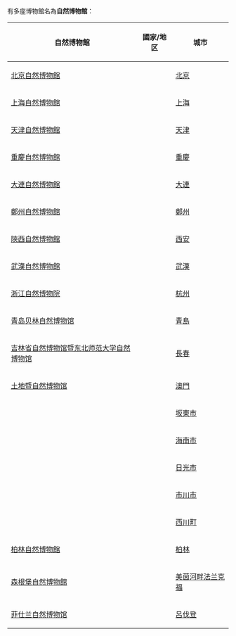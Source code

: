 有多座博物館名為'''自然博物館'''：

{| class="wikitable" style="text-align: center;"

|-
! 自然博物館
! 國家/地区
! 城市

|-
| [[北京自然博物館|北京自然博物館]]
| rowspan=11 | {{CHNML}}
| [[北京|北京]]

|-
| [[上海自然博物館|上海自然博物館]]
| [[上海|上海]]

|-
| [[天津自然博物館|天津自然博物館]]
| [[天津|天津]]

|-
| [[重慶自然博物館|重慶自然博物館]]
| [[重慶|重慶]]

|-
| [[大連自然博物館|大連自然博物館]]
| [[大連|大連]]

|-
| [[鄭州自然博物館|鄭州自然博物館]]
| [[鄭州|鄭州]]

|-
| [[陝西自然博物館|陝西自然博物館]]
| [[西安|西安]]

|-
| [[武漢自然博物館|武漢自然博物館]]
| [[武漢|武漢]]

|-
| [[浙江自然博物院|浙江自然博物院]]
| [[杭州|杭州]]

|-
| [[青岛贝林自然博物馆|青岛贝林自然博物馆]]
| [[青島|青島]]

|-
| [[吉林省自然博物馆暨东北师范大学自然博物馆|吉林省自然博物馆暨东北师范大学自然博物馆]]
| [[長春|長春]]

|-
| [[土地暨自然博物馆|土地暨自然博物馆]]
| {{MAC}}
| [[澳門|澳門]]

|-
| {{tsl|ja|ミュージアムパーク茨城県自然博物館|茨城縣自然博物館}}
| rowspan=5 | {{JPN}}
| [[坂東市|坂東市]]

|-
| {{tsl|ja|和歌山県立自然博物館|和歌山縣立自然博物館}}
| [[海南市|海南市]]

|-
| {{tsl|ja|栃木県立日光自然博物館|栃木縣立自然博物館}}
| [[日光市|日光市]]

|-
| {{tsl|ja|市川自然博物館}}
| [[市川市|市川市]]

|-
| {{tsl|ja|大井沢自然博物館|大井澤自然博物館}}
| [[西川町|西川町]]

|-
| [[柏林自然博物館|柏林自然博物館]]
| rowspan=2 | {{GER}}
| [[柏林|柏林]]

|-
| [[森根堡自然博物館|森根堡自然博物館]]
| [[美茵河畔法兰克福|美茵河畔法兰克福]]

|-
| [[菲仕兰自然博物馆|菲仕兰自然博物馆]]
| {{NLD}}
| [[呂伐登|呂伐登]]

|}

{{disambig|cat=五字建築物消歧義}}